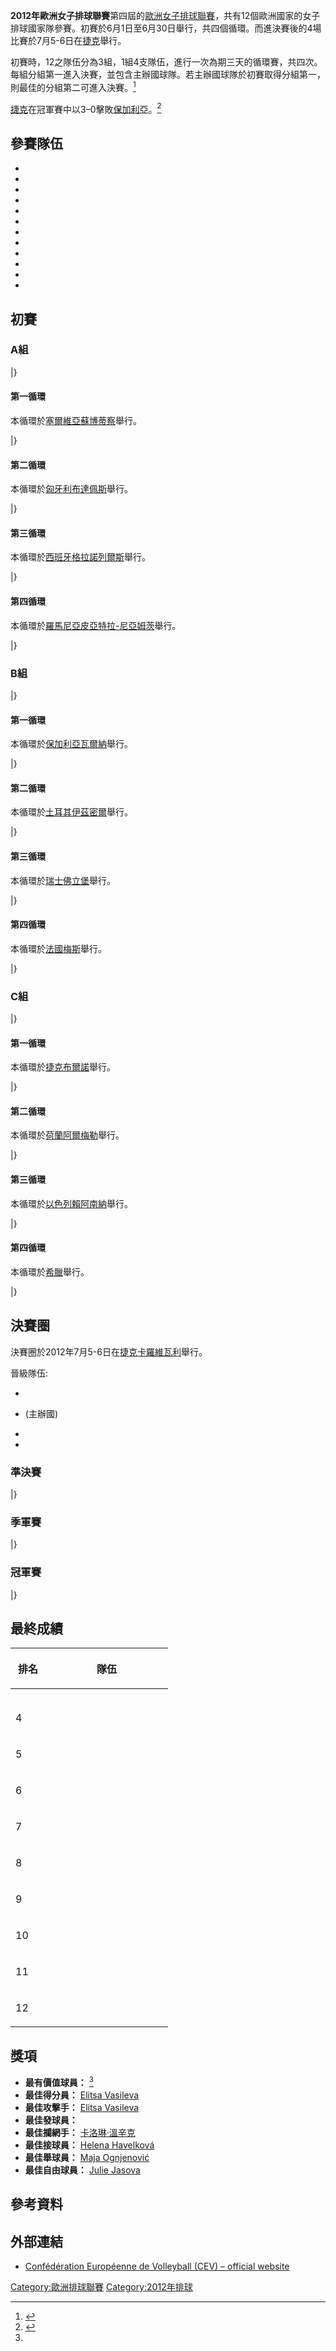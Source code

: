 {{Infobox FIVB tournament
| competition  = 歐洲女子排球聯賽
| year         = 2012
| logo         = 
| size         = 
| caption      = 
| host         = {{CZE}}
| dates        = 6月1日 – 6月30日 (資格賽)<br /> 7月5–6日 (決賽)
| teams        = 12
| venues       = 1
| cities       = 1
| champions_other   = {{vbw|CZE}}
| title_number = 1
| mvp          = {{flagicon|CZE}} [[Aneta_Havlíčková|Aneta Havlíčková]]
| website      = [http://www.cev.lu/Competition-Area/competition.aspx?ID=565&PID=-1 2012 CEV European League]
| last         = 2011年歐洲女子排球聯賽
| next         = 2013年歐洲女子排球聯賽
}}

'''2012年歐洲女子排球聯賽'''第四屆的[[歐洲排球聯賽|歐洲女子排球聯賽]]，共有12個歐洲國家的女子排球國家隊參賽。初賽於6月1日至6月30日舉行，共四個循環。而進決賽後的4場比賽於7月5-6日在[[捷克|捷克]]舉行。

初賽時，12之隊伍分為3組，1組4支隊伍，進行一次為期三天的循環賽，共四次。每組分組第一進入決賽，並包含主辦國球隊。若主辦國球隊於初賽取得分組第一，則最佳的分組第二可進入決賽。<ref>{{cite web|url=http://www.cev.lu/Competition-Area/Competition.aspx?ID=564&PID=-1|title=2012 CEV VOLLEYBALL EUROPEAN LEAGUE - MEN & WOMEN – COMPETITION FORMAT|date=|publisher=CVE|accessdate=24 May 2012|archive-url=https://web.archive.org/web/20120626080253/http://www.cev.lu/Competition-Area/competition.aspx?ID=564&PID=-1|archive-date=2012-06-26|dead-url=yes}}</ref>

[[捷克國家女子排球隊|捷克]]在冠軍賽中以3–0擊敗[[保加利亞國家女子排球隊|保加利亞]]。<ref name="Czechs win">{{cite web|url=http://www.cev.lu/Competition-Area/CompetitionNews.aspx?ID=564&NewsID=12814|title=Czech ladies claim European League title!|author=CEV|date=2012-07-06|accessdate=2012-07-06|archive-url=https://web.archive.org/web/20150920011120/http://www.cev.lu/Competition-Area/CompetitionNews.aspx?NewsID=12814&ID=564|archive-date=2015-09-20|dead-url=yes}}</ref>

== 參賽隊伍 ==
*{{vbw|BUL}}
*{{vbw|CZE}}
*{{vbw|FRA}}
*{{vbw|GRE}}
*{{vbw|HUN}}
*{{vbw|ISR}}
*{{vbw|NED}}
*{{vbw|ROU}}
*{{vbw|SRB}}
*{{vbw|ESP}}
*{{vbw|SUI}}
*{{vbw|TUR}}

== 初賽 ==
=== A組 ===
{{Vb cl header}}
{{Vb cl4 team |p=1 |t={{vbw|SRB}} |mw=11 |mw2=1 |ml=0 |ml2=0 |sw=36 |sl=6 |spw=1034 |spl=791 |bc=#ccffcc}}
{{Vb cl4 team |p=2 |t={{vbw|ROU}} |mw=6 |mw2=0 |ml=5 |ml2=1 |sw=21 |sl=21 |spw=941 |spl=937}}
{{Vb cl4 team |p=3 |t={{vbw|ESP}} |mw=5 |mw2=1 |ml=5 |ml2=1 |sw=23 |sl=22 |spw=987 |spl=1029}}
{{Vb cl4 team |p=4 |t={{vbw|HUN}} |mw=0 |mw2=0 |ml=12 |ml2=0 |sw=5 |sl=36 |spw=803 |spl=1008}}
|}

==== 第一循環 ====
本循環於[[塞爾維亞|塞爾維亞]][[蘇博蒂察|蘇博蒂察]]舉行。

{{Vb res start 5}}
{{Vb res 5|6月1日|17:30|'''{{vbw-rt|ESP}}'''|3–0|{{vbw|ROU}}|25–20|25–22|25–22|||75–64|12=[http://www.cev.lu/Competition-Area/MatchStatistics.aspx?ID=24028 Report]}}
{{Vb res 5|6月1日|20:15|'''{{vbw-rt|SRB}}'''|3–0|{{vbw|HUN}}|25–15|25–12|25–22|||75–49|12=[http://www.cev.lu/Competition-Area/MatchStatistics.aspx?ID=24029 Report]}}
{{Vb res 5|6月2日|17:30|'''{{vbw-rt|ROU}}'''|3–0|{{vbw|HUN}}|25–23|25–20|25–21|||75–64|12=[http://www.cev.lu/Competition-Area/MatchStatistics.aspx?ID=24030 Report]}}
{{Vb res 5|6月2日|20:15|{{vbw-rt|ESP}}|0–3|'''{{vbw|SRB}}'''|17–25|11–25|19–25|||47–75|12=[http://www.cev.lu/Competition-Area/MatchStatistics.aspx?ID=24031 Report]}}
{{Vb res 5|6月3日|17:30|{{vbw-rt|HUN}}|1–3|'''{{vbw|ESP}}'''|18–25|25–20|21–25|16–25||80–95|12=[http://www.cev.lu/Competition-Area/MatchStatistics.aspx?ID=24032 Report]}}
{{Vb res 5|6月3日|20:15|'''{{vbw-rt|SRB}}'''|3–1|{{vbw|ROU}}|27–25|25–16|22–25|25–15||99–81|12=[http://www.cev.lu/Competition-Area/MatchStatistics.aspx?ID=24033 Report]}}
|}

==== 第二循環 ====
本循環於[[匈牙利|匈牙利]][[布達佩斯|布達佩斯]]舉行。

{{Vb res start 5}}
{{Vb res 5|6月8日|16:00|{{vbw-rt|ROU}}|0–3|'''{{vbw|SRB}}'''|18–25|22–25|20–25|||60–75|12=[http://www.cev.lu/Competition-Area/MatchStatistics.aspx?ID=23980 Report]}}
{{Vb res 5|6月8日|19:00|{{vbw-rt|HUN}}|0–3|'''{{vbw|ESP}}'''|23–25|20–25|23–25|||66–75|12=[http://www.cev.lu/Competition-Area/MatchStatistics.aspx?ID=23981 Report]}}
{{Vb res 5|6月9日|16:00|'''{{vbw-rt|SRB}}'''|3–1|{{vbw|ESP}}|25–14|25–15|22–25|25–20||97–74|12=[http://www.cev.lu/Competition-Area/MatchStatistics.aspx?ID=23982 Report]}}
{{Vb res 5|6月9日|19:00|'''{{vbw-rt|ROU}}'''|3–1|{{vbw|HUN}}|17–25|25–17|25–19|25–20||92–81|12=[http://www.cev.lu/Competition-Area/MatchStatistics.aspx?ID=23983 Report]}}
{{Vb res 5|6月10日|16:00|{{vbw-rt|ESP}}|1–3|'''{{vbw|ROU}}'''|25–23|19–25|14–25|21–25||79–98|12=[http://www.cev.lu/Competition-Area/MatchStatistics.aspx?ID=23984 Report]}}
{{Vb res 5|6月10日|19:00|{{vbw-rt|HUN}}|1–3|'''{{vbw|SRB}}'''|18–25|14–25|25–16|19–25||76–91|12=[http://www.cev.lu/Competition-Area/MatchStatistics.aspx?ID=23985 Report]}}
|}

==== 第三循環 ====
本循環於[[西班牙|西班牙]][[格拉諾列爾斯|格拉諾列爾斯]]舉行。

{{Vb res start 5}}
{{Vb res 5|6月15日|17:00|{{vbw-rt|ROU}}|0–3|'''{{vbw|SRB}}'''|19–25|13–25|23–25|||55–75|12=[http://www.cev.lu/Competition-Area/MatchStatistics.aspx?ID=24016 Report]}}
{{Vb res 5|6月15日|20:00|'''{{vbw-rt|ESP}}'''|3–0|{{vbw|HUN}}|25–18|25–19|28–26|||78–63|12=[http://www.cev.lu/Competition-Area/MatchStatistics.aspx?ID=24017 Report]}}
{{Vb res 5|6月16日|15:00|{{vbw-rt|HUN}}|0–3|'''{{vbw|SRB}}'''|12–25|14–25|17–25|||43–75|12=[http://www.cev.lu/Competition-Area/MatchStatistics.aspx?ID=24018 Report]}}
{{Vb res 5|6月16日|18:00|'''{{vbw-rt|ESP}}'''|3–2|{{vbw|ROU}}|22–25|24–26|26–24|25–18|15–11|112–104|12=[http://www.cev.lu/Competition-Area/MatchStatistics.aspx?ID=24019 Report]}}
{{Vb res 5|6月17日|15:00|'''{{vbw-rt|ROU}}'''|3–0|{{vbw|HUN}}|25–23|25–23|25–10|||75–56|12=[http://www.cev.lu/Competition-Area/MatchStatistics.aspx?ID=24020 Report]}}
{{Vb res 5|6月17日|18:00|'''{{vbw-rt|SRB}}'''|3–1|{{vbw|ESP}}|25–18|25–10|21–25|25–20||96–73|12=[http://www.cev.lu/Competition-Area/MatchStatistics.aspx?ID=24021 Report]}}
|}

==== 第四循環 ====
本循環於[[羅馬尼亞|羅馬尼亞]][[皮亞特拉-尼亞姆茨|皮亞特拉-尼亞姆茨]]舉行。

{{Vb res start 5}}
{{Vb res 5|6月22日|17:00|{{vbw-rt|ESP}}|2–3|'''{{vbw|SRB}}'''|25–23|18–25|29–31|33–31|13–15|118–125|12=[http://www.cev.lu/Competition-Area/MatchStatistics.aspx?ID=24064 Report]}}
{{Vb res 5|6月22日|19:30|'''{{vbw-rt|ROU}}'''|3–1|{{vbw|HUN}}|26–24|25–19|24–26|25–17||100–86|12=[http://www.cev.lu/Competition-Area/MatchStatistics.aspx?ID=24065 Report]}}
{{Vb res 5|6月23日|17:00|'''{{vbw-rt|SRB}}'''|3–0|{{vbw|HUN}}|25–22|25–17|25–14|||75–53|12=[http://www.cev.lu/Competition-Area/MatchStatistics.aspx?ID=24066 Report]}}
{{Vb res 5|6月23日|19:30|{{vbw-rt|ESP}}|0–3|'''{{vbw|ROU}}'''|21–25|19–25|19–25|||59–75|12=[http://www.cev.lu/Competition-Area/MatchStatistics.aspx?ID=24067 Report]}}
{{Vb res 5|6月24日|17:00|{{vbw-rt|HUN}}|1–3|'''{{vbw|ESP}}'''|27–29|25–21|9–25|25–27||86–102|12=[http://www.cev.lu/Competition-Area/MatchStatistics.aspx?ID=24068 Report]}}
{{Vb res 5|6月24日|19:30|{{vbw-rt|ROU}}|0–3|'''{{vbw|SRB}}'''|24–26|18–25|20–25|||62–76|12=[http://www.cev.lu/Competition-Area/MatchStatistics.aspx?ID=24069 Report]}}
|}

=== B組 ===
{{Vb cl header}}
{{Vb cl4 team |p=1 |t={{vbw|BUL}} |mw=11 |mw2=1 |ml=0 |ml2=0 |sw=36 |sl=4 |spw=986 |spl=743 |bc=#ccffcc}}
{{Vb cl4 team |p=2 |t={{vbw|FRA}} |mw=7 |mw2=0 |ml=4 |ml2=1 |sw=26 |sl=18 |spw=997 |spl=939}}
{{Vb cl4 team |p=3 |t={{vbw|TUR}} |mw=4 |mw2=1 |ml=7 |ml2=0 |sw=17 |sl=24 |spw=875 |spl=885}}
{{Vb cl4 team |p=4 |t={{vbw|SUI}} |mw=0 |mw2=0 |ml=11 |ml2=1 |sw=3 |sl=36 |spw=669 |spl=960}}
|}

==== 第一循環 ====
本循環於[[保加利亞|保加利亞]][[瓦爾納|瓦爾納]]舉行。

{{Vb res start 5}}
{{Vb res 5|6月8日|15:00|'''{{vbw-rt|FRA}}'''|3–1|{{vbw|TUR}}|16–25|25–22|25–21|25–18||91–86|12=[http://www.cev.lu/Competition-Area/MatchStatistics.aspx?ID=24040 Report]}}
{{Vb res 5|6月8日|17:30|'''{{vbw-rt|BUL}}'''|3–0|{{vbw|SUI}}|25–17|25–18|25–11|||75–46|12=[http://www.cev.lu/Competition-Area/MatchStatistics.aspx?ID=24041 Report]}}
{{Vb res 5|6月9日|15:00|'''{{vbw-rt|TUR}}'''|3–0|{{vbw|SUI}}|25–12|25–13|25–20|||75–45|12=[http://www.cev.lu/Competition-Area/MatchStatistics.aspx?ID=24042 Report]}}
{{Vb res 5|6月9日|17:30|'''{{vbw-rt|BUL}}'''|3–1|{{vbw|FRA}}|23–25|25–20|25–15|25–15||98–75|12=[http://www.cev.lu/Competition-Area/MatchStatistics.aspx?ID=24043 Report]}}
{{Vb res 5|6月10日|15:00|{{vbw-rt|SUI}}|1–3|'''{{vbw|FRA}}'''|15–25|25–23|15–25|14–25||69–98|12=[http://www.cev.lu/Competition-Area/MatchStatistics.aspx?ID=24044 Report]}}
{{Vb res 5|6月10日|17:30|{{vbw-rt|TUR}}|0–3|'''{{vbw|BUL}}'''|21–25|20–25|19–25|||60–75|12=[http://www.cev.lu/Competition-Area/MatchStatistics.aspx?ID=24045 Report]}}
|}

==== 第二循環 ====
本循環於[[土耳其|土耳其]][[伊茲密爾|伊茲密爾]]舉行。

{{Vb res start 5}}
{{Vb res 5|6月15日|16:00|'''{{vbw-rt|TUR}}'''|3–0|{{vbw|SUI}}|25–18|25–13|25–15|||75–46|12=[http://www.cev.lu/Competition-Area/MatchStatistics.aspx?ID=24106 Report]}}
{{Vb res 5|6月15日|18:30|{{vbw-rt|FRA}}|1–3|'''{{vbw|BUL}}'''|19–25|25–22|17–25|22–25||83–97|12=[http://www.cev.lu/Competition-Area/MatchStatistics.aspx?ID=24107 Report]}}
{{Vb res 5|6月16日|16:30|{{vbw-rt|SUI}}|0–3|'''{{vbw|BUL}}'''|7–25|25–27|12–25|||44–77|12=[http://www.cev.lu/Competition-Area/MatchStatistics.aspx?ID=24108 Report]}}
{{Vb res 5|6月16日|19:00|'''{{vbw-rt|TUR}}'''|3–1|{{vbw|FRA}}|25–16|21–25|25–22|25–23||96–86|12=[http://www.cev.lu/Competition-Area/MatchStatistics.aspx?ID=24109 Report]}}
{{Vb res 5|6月17日|16:30|{{vbw-rt|SUI}}|0–3|'''{{vbw|FRA}}'''|15–25|18–25|17–25|||50–75|12=[http://www.cev.lu/Competition-Area/MatchStatistics.aspx?ID=24110 Report]}}
{{Vb res 5|6月17日|19:00|'''{{vbw-rt|BUL}}'''|3–0|{{vbw|TUR}}|25–13|25–23|25–22|||75–58|12=[http://www.cev.lu/Competition-Area/MatchStatistics.aspx?ID=24111 Report]}}
|}

==== 第三循環 ====
本循環於[[瑞士|瑞士]][[佛立堡|佛立堡]]舉行。

{{Vb res start 5}}
{{Vb res 5|6月22日|17:30|'''{{vbw-rt|BUL}}'''|3–0|{{vbw|TUR}}|25–15|25–19|25–20|||75–54|12=[http://www.cev.lu/Competition-Area/MatchStatistics.aspx?ID=23974 Report]}}
{{Vb res 5|6月22日|20:00|{{vbw-rt|SUI}}|0–3|'''{{vbw|FRA}}'''|15–25|22–25|22–25|||59–75|12=[http://www.cev.lu/Competition-Area/MatchStatistics.aspx?ID=23975 Report]}}
{{Vb res 5|6月23日|17:30|{{vbw-rt|SUI}}|2–3|'''{{vbw|TUR}}'''|19–25|16–25|25–14|25–23|18–20|103–107|12=[http://www.cev.lu/Competition-Area/MatchStatistics.aspx?ID=23976 Report]}}
{{Vb res 5|6月23日|20:00|{{vbw-rt|FRA}}|2–3|'''{{vbw|BUL}}'''|24–26|25–22|23–25|25–23|14–16|111–112|12=[http://www.cev.lu/Competition-Area/MatchStatistics.aspx?ID=23977 Report]}}
{{Vb res 5|6月24日|15:00|{{vbw-rt|TUR}}|0–3|'''{{vbw|FRA}}'''|15–25|18–25|15–25|||48–75|12=[http://www.cev.lu/Competition-Area/MatchStatistics.aspx?ID=23978 Report]}}
{{Vb res 5|6月24日|17:30|'''{{vbw-rt|BUL}}'''|3–0|{{vbw|SUI}}|25–11|26–24|26–24|||77–59|12=[http://www.cev.lu/Competition-Area/MatchStatistics.aspx?ID=23979 Report]}}
|}

==== 第四循環 ====
本循環於[[法國|法國]][[梅斯|梅斯]]舉行。

{{Vb res start 5}}
{{Vb res 5|6月28日|15:00|'''{{vbw-rt|FRA}}'''|3–0|{{vbw|SUI}}|26–24|25–22|25–20|||76–66|12=[http://www.cev.lu/Competition-Area/MatchStatistics.aspx?ID=24082 Report]}}
{{Vb res 5|6月28日|18:00|{{vbw-rt|TUR}}|0–3|'''{{vbw|BUL}}'''|18–25|22–25|18–25|||58–75|12=[http://www.cev.lu/Competition-Area/MatchStatistics.aspx?ID=24083 Report]}}
{{Vb res 5|6月29日|17:00|{{vbw-rt|SUI}}|0–3|'''{{vbw|BUL}}'''|13–25|14–25|12–25|||39–75|12=[http://www.cev.lu/Competition-Area/MatchStatistics.aspx?ID=24084 Report]}}
{{Vb res 5|6月29日|20:00|'''{{vbw-rt|FRA}}'''|3–1|{{vbw|TUR}}|25–20|21–25|25–23|25–15||96–83|12=[http://www.cev.lu/Competition-Area/MatchStatistics.aspx?ID=24085 Report]}}
{{Vb res 5|6月30日|17:00|{{vbw-rt|SUI}}|0–3|'''{{vbw|TUR}}'''|14–25|8–25|21–25|||43–75|12=[http://www.cev.lu/Competition-Area/MatchStatistics.aspx?ID=24086 Report]}}
{{Vb res 5|6月30日|20:00|'''{{vbw-rt|BUL}}'''|3–0|{{vbw|FRA}}|25–16|25–17|25–23|||75–56|12=[http://www.cev.lu/Competition-Area/MatchStatistics.aspx?ID=24087 Report]}}
|}

=== C組 ===
{{Vb cl header}}
{{Vb cl4 team |p=1 |t={{vbw|NED}} |mw=9 |mw2=0 |ml=0 |ml2=3 |sw=33 |sl=11 |spw=1002 |spl=833 |bc=#ccffcc}}
{{Vb cl4 team |p=2 |t={{vbw|CZE}} |mw=6 |mw2=4 |ml=2 |ml2=0 |sw=30 |sl=16 |spw=1034 |spl=911 |bc=#ccffcc}}
{{Vb cl4 team |p=3 |t={{vbw|ISR}} |mw=3 |mw2=0 |ml=9 |ml2=0 |sw=12 |sl=28 |spw=790 |spl=955 }}
{{Vb cl4 team |p=4 |t={{vbw|GRE}} |mw=2 |mw2=0 |ml=9 |ml2=1 |sw=11 |sl=31 |spw=845 |spl=972}}
|}

==== 第一循環 ====
本循環於[[捷克|捷克]][[布爾諾|布爾諾]]舉行。

{{Vb res start 5}}
{{Vb res 5|6月1日|15:00|'''{{vbw-rt|CZE}}'''|3–1|{{vbw|ISR}}|23–25|25–17|25–23|25–7||98–72|12=[http://www.cev.lu/Competition-Area/MatchStatistics.aspx?ID=23987 Report]}}
{{Vb res 5|6月1日|18:00|{{vbw-rt|GRE}}|0–3|'''{{vbw|NED}}'''|15–25|15–25|14–25|||44–75|12=[http://www.cev.lu/Competition-Area/MatchStatistics.aspx?ID=23986 Report]}}
{{Vb res 5|6月2日|15:00|'''{{vbw-rt|NED}}'''|3–0|{{vbw|ISR}}|25–13|25–19|25–19|||75–51|12=[http://www.cev.lu/Competition-Area/MatchStatistics.aspx?ID=23988 Report]}}
{{Vb res 5|6月2日|18:00|{{vbw-rt|GRE}}|0–3|'''{{vbw|CZE}}'''|20–25|18–25|11–25|||49–75|12=[http://www.cev.lu/Competition-Area/MatchStatistics.aspx?ID=23989 Report]}}
{{Vb res 5|6月3日|15:00|{{vbw-rt|ISR}}|1–3|'''{{vbw|GRE}}'''|22–25|19–25|25–23|21–25||87–98|12=[http://www.cev.lu/Competition-Area/MatchStatistics.aspx?ID=23990 Report]}}
{{Vb res 5|6月3日|18:00|'''{{vbw-rt|CZE}}'''|3–2|{{vbw|NED}}|25–17|25–23|22–25|21–25|15–10|108–100|12=[http://www.cev.lu/Competition-Area/MatchStatistics.aspx?ID=23991 Report]}}
|}

==== 第二循環 ====
本循環於[[荷蘭|荷蘭]][[阿爾梅勒|阿爾梅勒]]舉行。

{{Vb res start 5}}
{{Vb res 5|6月8日|17:00|'''{{vbw-rt|CZE}}'''|3–0|{{vbw|ISR}}|25–22|25–21|25–9|||75–52|12=[http://www.cev.lu/Competition-Area/MatchStatistics.aspx?ID=24034 Report]}}
{{Vb res 5|6月8日|19:30|'''{{vbw-rt|NED}}'''|3–0|{{vbw|GRE}}|25–18|25–21|25–16|||75–55|12=[http://www.cev.lu/Competition-Area/MatchStatistics.aspx?ID=24035 Report]}}
{{Vb res 5|6月9日|14:30|{{vbw-rt|ISR}}|1–3|'''{{vbw|NED}}'''|25–17|7–25|18–25|12–25||62–92|12=[http://www.cev.lu/Competition-Area/MatchStatistics.aspx?ID=24036 Report]}}
{{Vb res 5|6月9日|17:00|{{vbw-rt|GRE}}|2–3|'''{{vbw|CZE}}'''|25–15|22–25|24–26|25–22|11–15|107–103|12=[http://www.cev.lu/Competition-Area/MatchStatistics.aspx?ID=24037 Report]}}
{{Vb res 5|6月10日|14:30|{{vbw-rt|NED}}|2–3|'''{{vbw|CZE}}'''|20–25|25–20|20–25|25–18|12–15|102–103|12=[http://www.cev.lu/Competition-Area/MatchStatistics.aspx?ID=24038 Report]}}
{{Vb res 5|6月10日|17:00|'''{{vbw-rt|ISR}}'''|3–0|{{vbw|GRE}}|25–12|25–23|25–23|||75–58|12=[http://www.cev.lu/Competition-Area/MatchStatistics.aspx?ID=24039 Report]}}
|}

==== 第三循環 ====
本循環於[[以色列|以色列]][[賴阿南納|賴阿南納]]舉行。

{{Vb res start 5}}
{{Vb res 5|6月15日|17:00|'''{{vbw-rt|GRE}}'''|3–0|{{vbw|ISR}}|25–19|25–18|25–23|||75–60|12=[http://www.cev.lu/Competition-Area/MatchStatistics.aspx?ID=24076 Report]}}
{{Vb res 5|6月15日|19:30|{{vbw-rt|CZE}}|0–3|'''{{vbw|NED}}'''|20–25|18–25|16–25|||54–75|12=[http://www.cev.lu/Competition-Area/MatchStatistics.aspx?ID=24077 Report]}}
{{Vb res 5|6月16日|17:00|'''{{vbw-rt|ISR}}'''|3–0|{{vbw|CZE}}|28–26|25–21|27–25|||80–72|12=[http://www.cev.lu/Competition-Area/MatchStatistics.aspx?ID=24078 Report]}}
{{Vb res 5|6月16日|19:30|'''{{vbw-rt|NED}}'''|3–0|{{vbw|GRE}}|25–16|25–16|27–25|||77–57|12=[http://www.cev.lu/Competition-Area/MatchStatistics.aspx?ID=24079 Report]}}
{{Vb res 5|6月17日|17:00|'''{{vbw-rt|CZE}}'''|3–1|{{vbw|GRE}}|25–17|16–25|25–18|25–18||91–78|12=[http://www.cev.lu/Competition-Area/MatchStatistics.aspx?ID=24080 Report]}}
{{Vb res 5|6月17日|19:30|'''{{vbw-rt|NED}}'''|3–0|{{vbw|ISR}}|25–18|25–16|25–22|||75–56|12=[http://www.cev.lu/Competition-Area/MatchStatistics.aspx?ID=24081 Report]}}
|}

==== 第四循環 ====
本循環於[[希臘|希臘]]{{tsl|en|Orestiada|Orestiada}}舉行。

{{Vb res start 5}}
{{Vb res 5|6月21日|18:00|{{vbw-rt|ISR}}|0–3|'''{{vbw|CZE}}'''|14–25|12–25|21–25|||47–75|12=[http://www.cev.lu/Competition-Area/MatchStatistics.aspx?ID=24088 Report]}}
{{Vb res 5|6月21日|20:30|'''{{vbw-rt|NED}}'''|3–1|{{vbw|GRE}}|11–25|25–20|25–17|25–21||86–83|12=[http://www.cev.lu/Competition-Area/MatchStatistics.aspx?ID=24089 Report]}}
{{Vb res 5|6月22日|18:00|'''{{vbw-rt|CZE}}'''|3–2|{{vbw|NED}}|25–16|23–25|25–19|17–25|15–13|105–95|12=[http://www.cev.lu/Competition-Area/MatchStatistics.aspx?ID=24090 Report]}}
{{Vb res 5|6月22日|20:30|{{vbw-rt|GRE}}|1–3|'''{{vbw|ISR}}'''|22–25|25–18|23–25|17–25||87–93|12=[http://www.cev.lu/Competition-Area/MatchStatistics.aspx?ID=24091 Report]}}
{{Vb res 5|6月23日|18:00|'''{{vbw-rt|NED}}'''|3–0|{{vbw|ISR}}|25–18|25–18|25–19|||75–55|12=[http://www.cev.lu/Competition-Area/MatchStatistics.aspx?ID=24092 Report]}}
{{Vb res 5|6月23日|20:30|'''{{vbw-rt|CZE}}'''|3–0|{{vbw|GRE}}|25–17|25–17|25–20|||75–54|12=[http://www.cev.lu/Competition-Area/MatchStatistics.aspx?ID=24093 Report]}}
|}

== 決賽圈 ==
決賽圈於2012年7月5-6日在[[捷克|捷克]][[卡羅維瓦利|卡羅維瓦利]]舉行。

;晉級隊伍:
*{{vbw|BUL}}
*{{vbw|CZE}} (主辦國)
*{{vbw|NED}}
*{{vbw|SRB}}

{{Round4-with third
|RD1=準決賽
|RD2=決賽
|Consol=季軍賽
<!--Date-Place|Team 1|Score 1|Team 2|Score 2 -->
|7月5日 – [[卡羅維瓦利|卡羅維瓦利]]|'''{{vbw|BUL}}'''|'''3'''|{{vbw|SRB}}|1
|7月5日 – [[卡羅維瓦利|卡羅維瓦利]]|'''{{vbw|CZE}}'''|'''3'''|{{vbw|NED}}|1
<!--final  -->
|7月6日 – [[卡羅維瓦利|卡羅維瓦利]]|{{vbw|BUL}}|0|'''{{vbw|CZE}}'''|'''3'''
<!--third place -->
|7月6日 – [[卡羅維瓦利|卡羅維瓦利]]|'''{{vbw|SRB}}'''|'''3'''|{{vbw|NED}}|1
}}

=== 準決賽 ===
{{Vb res start 5}}
{{Vb res 5|7月5日|15:00|'''{{vbw-rt|BUL}}'''|3–1|{{vbw|SRB}}|34–32|25–22|21–25|25–20||105–99|12=[http://www.cev.lu/Competition-Area/MatchStatistics.aspx?ID=24795 Report]}}
{{Vb res 5|7月5日|18:00|'''{{vbw-rt|CZE}}'''|3–1|{{vbw|NED}}|25–17|20–25|25–23|25–17||95–82|12=[http://www.cev.lu/Competition-Area/MatchStatistics.aspx?ID=24796 Report]}}
|}

=== 季軍賽 ===
{{Vb res start 5}}
{{Vb res 5|7月6日|15:00|'''{{vbw-rt|SRB}}'''|3–1|{{vbw|NED}}|25–23|25–15|23–25|25–13||98–76|12=[http://www.cev.lu/Competition-Area/MatchStatistics.aspx?ID=24794 Report]}}
|}

=== 冠軍賽 ===
{{Vb res start 5}}
{{Vb res 5|7月6日|18:00|{{vbw-rt|BUL}}|0–3|'''{{vbw|CZE}}'''|24–26|18–25|23–25|||65–79|12=[http://www.cev.lu/Competition-Area/MatchStatistics.aspx?ID=24797 Report]}}
|}

== 最終成績 ==
{{col-begin}}
{{col-2}}
{| class="wikitable" style="text-align: center;"
!width=40|排名
!width=180|隊伍
|- align=center
|{{Gold1}}
|style="text-align:left;"|{{vbw|CZE}}
|- align=center
|{{Silver2}}
|style="text-align:left;"|{{vbw|BUL}}
|- align=center
|{{Bronze3}}
|style="text-align:left;"|{{vbw|SRB}}
|- align=center
|4
|style="text-align:left;"|{{vbw|NED}}
|- align=center
|5
|style="text-align:left;"|{{vbw|FRA}}
|- align=center
|6
|style="text-align:left;"|{{vbw|ROU}}
|- align=center
|7
|style="text-align:left;"|{{vbw|ESP}}
|- align=center
|8
|style="text-align:left;"|{{vbw|TUR}}
|- align=center
|9
|style="text-align:left;"|{{vbw|ISR}}
|- align=center
|10
|style="text-align:left;"|{{vbw|GRE}}
|- align=center
|11
|style="text-align:left;"|{{vbw|SUI}}
|- align=center
|12
|style="text-align:left;"|{{vbw|HUN}}
|}
{{col-2}}
{{Winners|vbw|2012年歐洲女子排球聯賽冠軍|CZE|一}}
{{col-end}}

== 獎項 ==
*'''最有價值球員：''' {{flagicon|CZE}} {{tsl|en|Aneta Havlíčková|Aneta Havlíčková}}<ref name="Czechs win" />
*'''最佳得分員：''' {{flagicon|BUL}} [[Elitsa_Vasileva|Elitsa Vasileva]]
*'''最佳攻擊手：''' {{flagicon|BUL}} [[Elitsa_Vasileva|Elitsa Vasileva]]
*'''最佳發球員：''' {{flagicon|BUL}} {{tsl|en|Dobriana Rabadzhieva|Dobriana Rabadzhieva}}
*'''最佳攔網手：''' {{flagicon|NED}} [[卡洛琳·溫辛克|卡洛琳·溫辛克]]
*'''最佳接球員：''' {{flagicon|CZE}} [[Helena_Havelková|Helena Havelková]]
*'''最佳舉球員：''' {{flagicon|SRB}} [[Maja_Ognjenović|Maja Ognjenović]]
*'''最佳自由球員：''' {{flagicon|CZE}} [[Julie_Jasova|Julie Jasova]]

== 參考資料 ==
{{reflist}}

== 外部連結 ==
* [https://web.archive.org/web/20120303044226/http://www.cev.lu/Competition-Area/competition.aspx?ID=565&PID=-1 Confédération Européenne de Volleyball (CEV) – official website]

{{歐洲排球聯賽}}

[[Category:歐洲排球聯賽|Category:歐洲排球聯賽]]
[[Category:2012年排球|Category:2012年排球]]